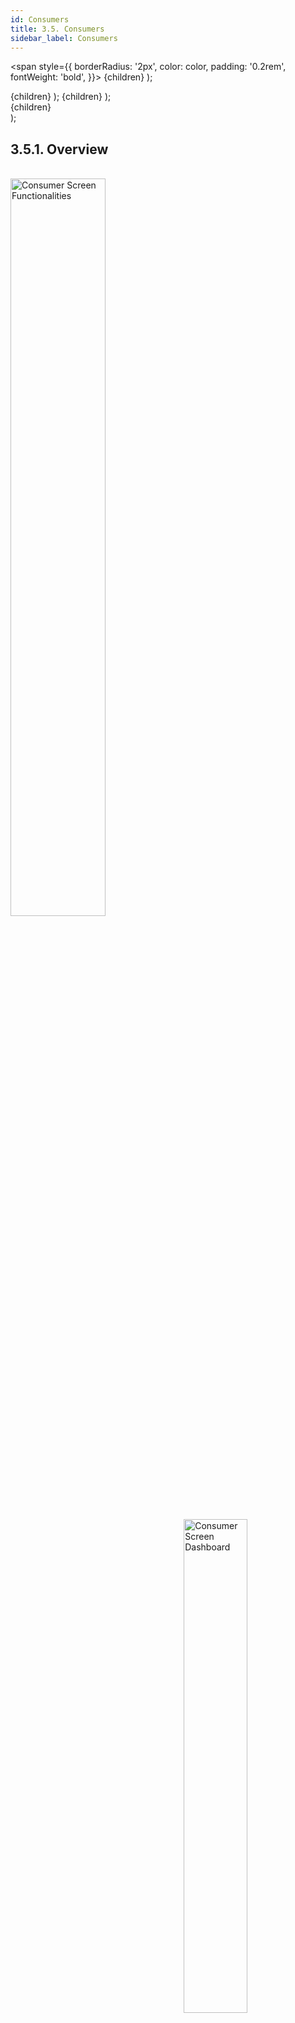```yaml
---
id: Consumers
title: 3.5. Consumers
sidebar_label: Consumers
---
```


  <span
    style={{
      borderRadius: '2px',
      color: color,
      padding: '0.2rem',
      fontWeight: 'bold',
    }}>
    {children}
  </span>
);

  <th
    style={{
      backgroundColor: color,
      borderRight: '0.5rem solid white',
      height: '1.5rem',
      width: '2rem',
    }}>
    {children}
  </th>
);

  <td
    style={{
      backgroundColor: color,
      borderRight: '0.5rem solid white',
      height: '100px',
    }}>
    {children}
  </td>
);

  <div
    style={{ 
         display: 'table',
    }}>
    {children}
  </div>
);

## 3.5.1. Overview

<br clear="right"/>
<img align="left" src={useBaseUrl("img/scrnshts/3.5.1_1_ConsuKeyFunc.svg")} alt="Consumer Screen Functionalities" width="55%"/>
<img align="right" src={useBaseUrl("img/scrnshts/3.5.1_2_ConsScreenShot.png")} alt="Consumer Screen Dashboard" width="45%"/>

<br clear="both"/>
 

## 3.5.2. Account Details
**Functionality**
* The Account Detail page contains complete information on a customer’s profile, their package, and payment history.

**Key Users**
<table>
  <tr>
    <th>Designation</th>
    <th>Main Purpose</th>
    <th>Example Use Case</th>
  </tr>
  <tr>
    <td>Operator</td>
    <td>Validating the activeness of a customer</td>
    <td>Prioritising which customers (or ex-customers) the sales team should approach for settling arrears</td>
  </tr>
  <tr>
    <td>Technician</td>
    <td>Reviewing meter reading data for a specific consumer</td>
    <td>Reviewing the meter reading data to check for overload on electrical apparatus</td>
  </tr>
  <tr>
    <td>CSA</td>
    <td>View the expected revenue and outstanding from each customer at the plant</td>
    <td>Prioritising which customers (or ex-customers) the sales team should approach for settling arrears</td>
  </tr>
  <tr>
    <td>Cluster In-charge</td>
    <td>Summary of collections in a specified time interval</td>
    <td>Comparing different plants’ collection performance for the current month</td>
  </tr>
  <tr>
    <td>State In-charge</td>
    <td>View customers with high outstanding accounts</td>
    <td>Confirming a customer’s balance when collecting payment, and resolving confusion about when past bills were paid.</td>
  </tr>
</table>

* Information is organised into several tabs, detailed below.

	> **A Note on Navigating to this Page**
	> 
	> This page is central to on-ground operations, and is frequently used by sales agents in managing the relationship with individual customers. 
	> However, there is no icon for this module on the Home Screen. Instead, field agents will be able to reach this page from:
	> * The cash register of a particular plant (Section 3.4.4)
	> * The customer list (Section 3.5.4)
	> * The customer status list (Section 3.5.5)

**Page Details**

The Account Detail page is organised into several tabs, which summarise particular information about a given customer:

<table>
    <tr>
        <Tabheader color="#A9CCE3 ">Profile</Tabheader>
        <Tabheader color="#A9CCE3">Transaction</Tabheader>
        <Tabheader color="#A9CCE3">Cash Ledger</Tabheader>
        <Tabheader color="#A9CCE3">Security and Deposit Ledger</Tabheader>
        <Tabheader color="#A9CCE3">Meter Reading</Tabheader>
        <Tabheader color="#A9CCE3">Service</Tabheader>
    </tr>
    <tr>
        <Tabcell color="#AED6F1">detailed account information</Tabcell>
        <Tabcell color="#AED6F1">chronological list of individual payments</Tabcell>
        <Tabcell color="#AED6F1">running record of bills, payments, and balance</Tabcell>
        <Tabcell color="#AED6F1">running record of security charges and payments</Tabcell>
        <Tabcell color="#AED6F1">energy consumption data from meter reading</Tabcell>
        <Tabcell color="#AED6F1">service request history and completion information</Tabcell>
    </tr>
</table>

Switching between tabs can be done either using the top navigation bar, or simply swiping the screen horizontally.

![Consumer Screenshot](../assets/App_LeftRightNav.png)

Each of these tabs will be discussed in the following sections.

### 3.5.2.1. Profile tab
**Functionality**
* The Profile tab shows detailed information about the selected customer and their account
* Some information can be updated/edited by the user1

**Page Details**

<br clear="right"/>
<img align="left" src={useBaseUrl("img/scrnshts/3.5.2.1_1_ProfileTab.png")} alt="Profile Tab" width="45%"/>
<Clear>

1.  <u>Navigation Bar</u> indicates the current tab and allows switching between tabs

    ![Left Right Nav](/img/scrnshts/App_LeftRightNav.png)
 
2.  <u>Pencil Icon</u> for editing selected details
3.  <u>Master Information</u> gives basic information about the customer background and relationship with the company
4.  <u>Print Profile Detail</u> tapping will send the page to a connected printer
5.  <u>Mobile</u> shows the registered mobile number; tapping the phone icon starts a call
6.  <u>Outstanding</u> details, the aggregate payment due for all services
7.  <u>Package</u> details the customer’s electricity package, including fees, load limit, and unit rates
8.  <u>Schemes</u> contains information on any promotions in which the customer is participating, including EMI arrangements

</Clear>
<br clear="both"/>
<img src={useBaseUrl("img/scrnshts/3.5.2.1_2_ProfileTab.png")} alt="Profile Tab"/>


<!-- ![Profile Tab](./assets/3.27_ProfileTab.png) -->
Edits must be confirmed via an OTP from the customer.

### 3.5.2.2. Transaction tab
**Functionality**
* The Transaction page provides a historical account of each customer’s payments
* Updated in real time as payments are made and recorded

**Page Details**

<br clear="right"/>
<img align="left" src={useBaseUrl("img/scrnshts/3.5.2.2_TransactionTab.png")} alt="Transaction Tab" width="45%"/>
<Clear>

1.  <u>Print Icon</u> to print a receipt, or, if not printer is connected, take a shareable screenshot
2.  <u>List of Payments</u> in chronological order, along with other relevant data
3.  <u>Navigation Bar</u> used swipe right across different panels of the account details

    ![Left Right Nav](/img/scrnshts/App_LeftRightNav.png)

</Clear>
<br clear="both"/>

<!-- ![Transaction Tab](./assets/3.28_TransacTab.png) -->

### 3.5.2.3. Cash Ledger tab
**Functionality**
* Provides a running record of historical bills, payments, and outstanding dues for the selected customer.

**Page Details**

<br clear="right"/>
<img align="left" src={useBaseUrl("img/scrnshts/3.5.2.3_CashLedgeTab.png")} alt="Cash Ledger Tab" width="45%"/>

<Clear>

1.  <u>List of Transactions</u> including bills and payments/credits, along with the cumulative balance owed by the customer
2.  <u>Navigation Bar</u> indicates the current tab and allows switching between tabs

    ![Left Right Nav](/img/scrnshts/App_LeftRightNav.png)

</Clear>

<br clear="both"/>

<!-- ![Cash Ledger Tab](./assets/3.29_CashLedgerTab.png)  -->


### 3.5.2.4. Security Deposit Ledger tab
**Functionality**
* Provides a record of security deposits for the selected customer.

**Page Details**

<br clear="right"/>
<img align="left" src={useBaseUrl("img/scrnshts/3.5.2.4_SecurityDepositLedgerTab.png")} alt="Security Deposit Ledger tab" width="45%"/>
<Clear>

1.  <u>List of Transactions</u> including bills and payments/credits, along with the cumulative balance owed by the customer
2.  <u>Navigation Bar</u> indicates the current tab and allows switching between tabs

    ![Left Right Nav](/img/scrnshts/App_LeftRightNav.png)

</Clear>
<br clear="both"/>

<!-- ![Security Deposit Ledger tab](./assets/3.30_SecDepositLedTab.png) -->

### 3.5.2.5. Meter Reading Ledger tab
**Functionality**
* A chronological list of the customer’s energy meter readings.
* Only applies to metered customers.

**Page Details**

<br clear="right"/>
<img align="left" src={useBaseUrl("img/scrnshts/3.5.2.5_MeterReadingLedgerTab.png")} alt="Meter Reading Ledger tab" width="45%"/>
<Clear>

1.  <u>Meter Number Panel</u> is a drop-down list of meters associated with the customer
2.  <u>Daily Meter Readings</u> gives you important detail such as:
    * Date of the reading
    * Customer's electricity package
    * Meter reading (kWh)
    * Units consumed since the last reading (kWh)
3.  <u>Navigation Bar</u> indicates the current tab and allows switching between tabs

    ![Left Right Nav](/img/scrnshts/App_LeftRightNav.png)

</Clear>
<br clear="both"/>

<!-- ![Meter Reading Ledger tab](./assets/3.31_MeterReadLedTab.png) -->


### 3.5.2.6. Service tab
**Functionality**
* Provides a record of the service requests made by the customer, and the response by the field team.

**Page Details**

<br clear="right"/>
<img align="left" src={useBaseUrl("img/scrnshts/3.5.2.6_ServiceTab.png")} alt="Service tab" width="45%"/>
<Clear>

1.  <u>Service Issue</u> lists details about each service request made by the customer
2.  <u>Request Summary</u> shows the total number of requests, along with a break-down into pending and completed requests of each type. The average turnaround time is also recorded.
3.  <u>Search</u> allows the user to filter the list of requests by typing in specific information
4.  <u>Navigation Bar</u> indicates the current tab and allows switching between tabs

    ![Left Right Nav](/img/scrnshts/App_LeftRightNav.png)

</Clear>
<br clear="both"/>

<!-- ![Service tab](./assets/3.32_ServiceTab.png) -->


## 3.5.3. Receivable
**Functionality**
* The receivables section displays customer balances and allows agents to register payments.

**Navigation**

This page is also accessible from the Main Menu. More details can be found in Section 3.4.6.

## 3.5.4. Consumer List
**Functionality**
* The Consumer List displays the current number of active and inactive customers at each plant.
* After selecting a particular plant, the user is shown the list of customers, along with records of unpaid bills.

**Key Users**
<table>
  <tr>
    <th>Designation</th>
    <th>Main Purpose</th>
    <th>Example Use Case</th>
  </tr>
  <tr>
    <td>Technician</td>
    <td>Access to the list of active members on the plant</td>
    <td>To check the consumer ID of a particular consumer</td>
  </tr>
  <tr>
    <td>CSA</td>
    <td>Same as Technician</td>
    <td>To check the number of active customer</td>
  </tr>
  <tr>
    <td>Cluster In-charge</td>
    <td>Summary of total number of customers in the cluster</td>
    <td>To create a report on the customers served at a cluster in a given time frame</td>
  </tr>
  <tr>
    <td>State In-charge</td>
    <td>Summary of the total number of customers in the state</td>
    <td>To create a report on the customers served in a state in a given time frame</td>
  </tr>
</table>

**Page Details**

<br clear="right"/>
<img align="left" src={useBaseUrl("img/scrnshts/3.5.4_ConsumerList.png")} alt="Consumer List" width="45%"/>
<Clear>

1.  <u>List of Plants</u> showing the number of banned, active and total customers in every plant
2.  <u>Green Rows</u> show total amounts for each cluster of plants
3.  <u>Total Bar</u> shows the sum of each column 

**Tapping any plant will redirect you to the consumer list for that plant, as shown in the next screenshot**

</Clear>
<br clear="both"/>

<br clear="right"/>
<img align="left" src={useBaseUrl("img/scrnshts/3.5.4_2_ConsumerList.png")} alt="Consumer List" width="45%"/>
<Clear>

1.  <u>Individual Customer</u> shown in each tab along with important information such as:
    * Customer ID
    * Package number
    * Active/banned status
    * Outstanding amount
2.  <u>Search Icon</u> to filter out the customer list by typing in the name or customer ID
3.  <u>Adding Consumer</u> explained in Section 3.5.9

**Tapping a consumer allows the user to add a transaction, as explained in the next screenshot**

</Clear>
<br clear="both"/>
<br clear="right"/>
<img align="left" src={useBaseUrl("img/scrnshts/3.5.4_3_ConsumerList.png")} alt="Consumer List" width="45%"/>
<Clear>

Tapping on aconsumer allows the user to choose from three options:
* Profile — links to account detail which is explained in section 3.5.2
* Add Transaction — explained below
* Cancel —returns to the previous page
1.  <u>Customer Details</u> shown with important information
2.  <u>Outstanding Value</u> that displays the total amount of money owed and for which service it was charged
3.  <u>Adding Collection</u> to manually add any payments made by the customer, and for which service
4.  <u>Review Tab</u> to finalise the transaction

</Clear>
<br clear="both"/>

<!-- ![Consumer List](./assets/3.33_ConsumerList.png)

![Consumer List Details Part1](./assets/3.34_ConsumerListDet1.png)

![Consumer List Details Part2](./assets/3.35_ConsumerListDet2.png) -->


## 3.5.5. Consumer Status
**Functionality**
* The Consumer Status section tracks progress towards connecting customers to the distribution network.
* Division of installation status is made into 4 parts namely – At Pole, House wire, Service Wire and Review
* The section also displays the number of denied package requests per plant 
* This functionality is only available for HCLF users

**Key Users**
<table>
  <tr>
    <th>Designation</th>
    <th>Main Purpose</th>
    <th>Example Use Case</th>
  </tr>
  <tr>
    <td>CSA</td>
    <td>Assessing the installation status of the meters for all the customers</td>
    <td>Reporting the number of pending meter reading reviews at the end of the month</td>
  </tr>
  <tr>
    <td>Cluster In-charge</td>
    <td>Same as CSA</td>
    <td>Reviewing the status of hardware installation for customers within the cluster</td>
  </tr>
  <tr>
    <td>State In-charge</td>
    <td>Same as CSA</td>
    <td>Launching an audit drive at a plant to improve customer service quality</td>
  </tr>
</table>

**Page Details**

<br clear="both"/>
<br clear="right"/>
<img align="left" src={useBaseUrl("img/scrnshts/3.5.5_1_ConsumerStatus.png")} alt="Consumer Status Summary" width="45%"/>
<Clear>

1.  <u>Filter Bar</u> gives options for displaying results either cluster-wise or NTP-wise
2.  <u>List of Plants</u> with number of customers at each stage of connection
3.  <u>Total Bar</u> aggregates over plants
4.  <u>Information Icon</u> redirects to the Customer Status Trend page, explained in the next screenshot

</Clear>
<br clear="both"/>

<br clear="both"/>
<br clear="right"/>
<img align="left" src={useBaseUrl("img/scrnshts/3.5.5_2_ConsumerStatus.png")} alt="Consumer Status Trend" width="45%"/>
<Clear>

**Tapping on the information icon redirects to the Customer Status Trend page**

1.  <u>Filter Bar</u> modifies result display according to:
    * Cluster/NTP wise
    * Month and Year
    * Acquired/Active
2.  <u>List of Plants</u> with the number of new active customers over four months
3.  <u>Total Bar</u> aggregates over plants

</Clear>
<br clear="both"/>

<!-- ![Consumer Status Summary](./assets/3.36_ConsumerStatus.png)

![Consumer Status Trend](./assets/3.37_ConsumerStatTrend.png) -->


## 3.5.6. Consumer Activity
**Functionality**
* Provides an interface for deactivating and reactivating customer electricity connections.
* Changes undergo a chain of approval before they are accepted.
* Activity changes are summarised for each plant. 

**Key Users**
<table>
  <tr>
    <th>Designation</th>
    <th>Main Purpose</th>
    <th>Example Use Case</th>
  </tr>
  <tr>
    <td>Technician</td>
    <td>To execute requested changes to customer status</td>
    <td>Reviewing which customers need to be de-/re-activated, and making the necessary changes to their connection</td>
  </tr>
  <tr>
    <td>CSA</td>
    <td>Same as Technician</td>
    <td>Same as Technician</td>
  </tr>
  <tr>
    <td>Cluster In-charge</td>
    <td>To register a change to customer status and assign to field personnel</td>
    <td>Using the app to check with a field agent whether they are available for executing the change</td>
  </tr>
  <tr>
    <td>State In-charge</td>
    <td>Approve customer status requests at plants in the state</td>
    <td>Checking how many status change requests are pending and at which plants</td>
  </tr>
</table>

**Page Details**
The Consumer Activity page is organised into several tabs, which follow the process of the account status change.

| Request| In Process| Review| Completed|
|---|---|---|---|
|Register a customer for de-/re-activation|List of customers whose connection requires attention|Confirming the action has been completed| Historical list of all customer de-/re-activation details|

### 3.5.6.1. Request tab

<br clear="right"/>
<img align="left" src={useBaseUrl("img/scrnshts/3.5.6.1_1_RequestTab.png")} alt="Request tab" width="45%"/>
<Clear>

1.  <u>Information Icon</u> redirects to a plant-by-plant break-down of the number of customer de-activations and re-activations, as shown in a subsequent screenshot
2.  <u>Add Activity Icon</u> used to register a customer status change, as explained in the next screenshot
3.  <u>Request Tab</u> gives us more information on the requested customer request, this can be either rejected or approved
4.  <u>Navigation Bar</u> used to navigate between various sections of the section

    ![Left Right Nav](/img/scrnshts/App_LeftRightNav.png)

</Clear>
<br clear="both"/>
<br clear="right"/>
<img align="left" src={useBaseUrl("img/scrnshts/3.5.6.1_2_RequestTab.png")} alt="Request tab" width="45%"/>
<Clear>

1.  <u>Select Plant</u> dropdown list
2.  <u>Activity Type</u> dropdown list
3.  <u>Consumer Number</u> dropdown list of all eligible / relevant customers 
Additional comments can be added at this point
4.  <u>Submit Button</u> completes the information submission

</Clear>
<br clear="both"/>
<br clear="right"/>
<img align="left" src={useBaseUrl("img/scrnshts/3.5.6.1_3_RequestTab.png")} alt="Request tab" width="45%"/>
<Clear>

1.  <u>Filter Bar</u> used to select a date range
2.  <u>List_of plants</u> showing the number of banned and reactivated customers in the selected time interval
3.  <u>Total Bar</u> sums the values for all plants

</Clear>
<br clear="both"/>

<!-- ![Consumer Activity](./assets/3.38_ConsumerActivity.png)

![Consumer Activity](./assets/3.39_ConsumerActSum.png) -->

### 3.5.6.2. In Process tab

<br clear="right"/>
<img align="left" src={useBaseUrl("img/scrnshts/3.5.6.2_InProcessTab.png")} alt="In Process tab" width="45%"/>
<Clear>

1.  <u>Information Icon</u> redirects to a plant-by-plant break-down of the number of customer de-activations and re-activations
2.  <u>Request Tab</u> gives us more information on the in process customer request, including who registered the request and who is tasked with dealing with it

The request can be either rejected, re- assigned to a different agent or executed (processed)

</Clear>
<br clear="both"/>

<!-- ![In Process tab](./assets/3.40_InProcessTab.png) -->

### 3.5.6.3. Review tab

<br clear="right"/>
<img align="left" src={useBaseUrl("img/scrnshts/3.5.6.3_ReviewTab.png")} alt="Review tab" width="45%"/>
<Clear>

1.  <u>Information Icon</u> redirects to a plant-by-plant break-down of the number of customer de-activations and re-activations
2.  <u>Request Tab</u> gives us more information on the completed customer request being reviewed, this can be either rejected or marked completed (processed)

</Clear>
<br clear="both"/>

<!-- ![Review tab](./assets/3.41_ReviewTab.png) -->

### 3.5.6.4. Completed tab

<br clear="right"/>
<img align="left" src={useBaseUrl("img/scrnshts/3.5.6.4_CompletedTab.png")} alt="Completed tab" width="45%"/>
<Clear>

1.  <u>Information Icon</u> redirects to a plant-by-plant break-down of the number of customer de-activations and re-activations
2.  <u>Request Details</u> includes information on historical customer requests in the time period in question, including the personnel responsible

</Clear>
<br clear="both"/>

<!-- ![Completed tab](./assets/3.42_CompletedTab.png) -->


## 3.5.7. Consumer Service
**Functionality**
* View existing customer service requests—both technical and non-technical--at different stages of completion
* Add new service requests
* Assign outstanding requests to field personnel for follow-up
* Close requests which have been resolved

**Key Users**
<table>
  <tr>
    <th>Designation</th>
    <th>Main Purpose</th>
    <th>Example Use Case</th>
  </tr>
  <tr>
    <td>Technician</td>
    <td>To review service requests assigned to them</td>
    <td>Prioritising pending requests, depending on when they were registered and the nature of the work</td>
  </tr>
  <tr>
    <td>CSA</td>
    <td>Same as Technician</td>
    <td>Phoning customers to understand what issue is being faced, and marking a request as complete when it has been resolved</td>
  </tr>
  <tr>
    <td>Cluster In-charge</td>
    <td>To view all requests from customers in the cluster</td>
    <td>Reviewing pending requests and assigning them to personnel for follow-up</td>
  </tr>
  <tr>
    <td>State In-charge</td>
    <td>To gain an overview of service request statistics in the state</td>
    <td>Tracking targets on personnel response time and customer satisfaction</td>
  </tr>
</table>

**Page Details**

| Report| Request| Completed|
|---|---|---|
|Overview statistics on completed and pending service requests| Detailed list of pending requests and personnel assignments| Record of all completed requests|

### 3.5.7.1. Report tab

<br clear="right"/>
<img align="left" src={useBaseUrl("img/scrnshts/3.5.7.1_1_ReportTab.png")} alt="Report tab" width="45%"/>
<Clear>

1.  <u>Navigation Bar</u> indicates current tabs; user can switch tabs by tapping or swiping horizontally

    ![Left Right Nav](/img/scrnshts/App_LeftRightNav.png)

2.  <u>Filter Bar</u> for selecting particular plants and changing the time interval
3.  <u>Pie Chart</u> summarises service request numbers:
    <ul>
        <li> <Highlight color="#0000FF">Blue</Highlight> — Pending Requests</li>
        <li> <Highlight color="#008000">Green</Highlight> —Completed Requests</li>
    </ul>
4.  <u>Total Service Request</u> is the number of requests registered in the selected time-frame
5.  <u>Average Completion Time</u> between the customer registering a request and marking it complete
6.  <u>Rating</u> of customer satisfaction
7.  <u>Add Service Requests</u> icon to register a new request; explained in the next screenshot

</Clear>
<br clear="both"/>
<br clear="right"/>
<img align="left" src={useBaseUrl("img/scrnshts/3.5.7.1_2_ReportTab.png")} alt="Report tab" width="45%"/>
<Clear>

**Tapping the add service request Icon leads to the new service request page**

1.  <u>Add Service Information</u> to input details of the new service request, including
    * Plant name (dropdown list)
    * Consumer name
    * Type of issue
    * Other comments
2.  <u>Submit Icon</u> tapped when all information is complete

</Clear>
<br clear="both"/>

<!-- ![Report tab](./assets/3.43_ReportTab1.png)

![Report tab](./assets/3.44_ReportTab2.png) -->

### 3.5.7.2. Request tab

<br clear="right"/>
<img align="left" src={useBaseUrl("img/scrnshts/3.5.7.2_RequestTab.png")} alt="Request tab" width="45%"/>
<Clear>

1.  <u>Navigation Bar</u> (same as previous tab)
2.  <u>Filter Bar</u> (same as previous tab)
3.  <u>Service Request List</u> where pending requests are shown chronologically, along with current personnel assignment.

**Complete/Re-assign** Users may manually close the request or assign it to a different agent

Tap an agent’s name to call them

4.  <u>Add Service Request</u> (same as previous tab)

</Clear>
<br clear="both"/>

<!-- ![Request tab](./assets/3.45_RequestTab.png)  -->

### 3.5.7.3. Completed tab

<br clear="right"/>
<img align="left" src={useBaseUrl("img/scrnshts/3.5.7.3_CompletedTab.png")} alt="Request tab" width="45%"/>
<Clear>

1.  <u>Navigation Bar</u> (same as previous tab)
2.  <u>Filter Bar</u> (same as previous tab)
3.  <u>Completed Service Requests</u> shown chronologically, with specific details including the turnaround time along with the names of each agent handling the request
4.  <u>Add Service Request</u> (same as previous tab)
5.  <u>Search Icon</u> to filter the list according to customer name, field agent name, or any other relevant parameter

</Clear>
<br clear="both"/>

<!-- ![Completed tab](./assets/3.46_CompletedTab.png) -->

## 3.5.8. Temporary Disconnect
**Functionality**
* Allows a user to remotely disconnect the supply of particular customers
* This functionality is only available for TaraUrja users

**Key Users**
<table>
  <tr>
    <th>Designation</th>
    <th>Main Purpose</th>
    <th>Example Use Case</th>
  </tr>
  <tr>
    <td>Technician</td>
    <td>Disconnecting specific customers at a plant</td>
    <td>Disconnecting high-load customers when a demand surge causes the plant to trip, until system stability is restored</td>
  </tr>
  <tr>
    <td>Cluster In-charge</td>
    <td>Disconnecting all customers at a plant</td>
    <td>Disconnecting all customers for safety during network maintenance</td>
  </tr>
</table>

**Page Details**

<br clear="right"/>
<img align="left" src={useBaseUrl("img/scrnshts/3.5.8_TemporaryDisconnect.png")} alt="Temporary Disconnect" width="45%"/>
<Clear>

1.  <u>Plant Dropdown</u> to show customers of a particular plant
2.  <u>Plant Master Switch</u> used to temporarily disconnect all customers of the plant
3.  <u>Individual Customer Switch</u> displaying the customer name, customer ID, package, and meter number, along with the master power switch
4.  <u>Search</u> for specific customers by typing in their name, customer ID, package ID, or meter number

</Clear>
<br clear="both"/>

<!-- ![Temporary Disconnect](./assets/3.47_TemporaryDisconnect.png) -->


## 3.5.9. Add Consumer
**Functionality**
* Create a new customer account in the MCOMS system

**Key Users**
<table>
  <tr>
    <th>Designation</th>
    <th>Main Purpose</th>
    <th>Example Use Case</th>
  </tr>
  <tr>
    <td>Technician</td>
    <td>To add a consumer into the company database</td>
    <td>Manual addition of a customer who cannot request an account through the customer smartphone app</td>
  </tr>
  <tr>
    <td>CSA</td>
    <td>Same as Technician</td>
    <td>Same as Technician</td>
  </tr>
  <tr>
    <td>Cluster In-charge</td>
    <td>Same as Technician</td>
    <td>Same as Technician</td>
  </tr>
  <tr>
    <td>State In-charge</td>
    <td>Same as Technician</td>
    <td>Same as Technician</td>
  </tr>
</table>

**Page Details**

<br clear="right"/>
<img align="left" src={useBaseUrl("img/scrnshts/3.5.9_1_AddConsumer.png")} alt="Add Consumer" width="45%"/>
<Clear>

![App Data Entry](/img/scrnshts/App_DataEntry.png)

1.  <u>Customer Information</u> required is specified line by line

</Clear>
<br clear="both"/>
<br clear="right"/>
<img align="left" src={useBaseUrl("img/scrnshts/3.5.9_2_AddConsumer.png")} alt="Add Consumer" width="45%"/>
<Clear>

2.  <u>Customer Information</u> continues, and includes which package they have selected
3.  <u>Next Button</u> completes the data submission

</Clear>
<br clear="both"/>

<!-- ![Add Consumer](./assets/3.48_AddConsumer.png) -->

## 3.5.10. Add Instant Consumer
**Functionality**
* Quickly create a new customer account in the MCOMS system, with only critical information recorded
* This functionality is only available for TaraUrja users

**Key Users**
<table>
  <tr>
    <th>Designation</th>
    <th>Main Purpose</th>
    <th>Example Use Case</th>
  </tr>
  <tr>
    <td>CSA</td>
    <td>To quickly add a new customer into the company database</td>
    <td>During a recruitment drive in a public place, many prospective customers may need registration in a short period of time</td>
  </tr>
  <tr>
    <td>Cluster In-charge</td>
    <td>Same as CSA</td>
    <td>Same as CSA</td>
  </tr>
  <tr>
    <td>State In-charge</td>
    <td>Same as CSA</td>
    <td>Same as CSA</td>
  </tr>
</table>

**Page Details**

<br clear="right"/>
<img align="left" src={useBaseUrl("img/scrnshts/3.5.10_AddInstantConsumer.png")} alt="Add Instant Consumer" width="45%"/>
<Clear>


![Data Entry](/img/scrnshts/App_DataEntry.png)

1.  <u>Customer Information</u> to be added includes only the most critical data
2.  <u>Confirm</u> tapped once data has been reviewed for accuracy
3.  <u>Submit</u> tapped to complete the process

</Clear>
<br clear="both"/>

<!-- ![Add Instant Consumer](./assets/3.49_AddInstantConsumer.png) -->

## 3.5.11. Catchment Survey
**Functionality**
* The Catchment Survey Section showcases an overview of all the customers and potential customers present at a plant
* The ‘catchment’ created intends to assist in reviewing customer behaviour over a period of time
* It also gives a detailed list on the penetration made into the potential customer base

**Key Users**
<table>
  <tr>
    <th>Designation</th>
    <th>Main Purpose</th>
    <th>Example Use Case</th>
  </tr>
  <tr>
    <td>Operator</td>
    <td>To record survey responses of energy consumers</td>
    <td>Interviewing a local who comes to the plant to enquire about getting a connection</td>
  </tr>
  <tr>
    <td>Technician</td>
    <td>Same as Operator</td>
    <td>Updating an existing customer’s profile and contact information</td>
  </tr>
  <tr>
    <td>CSA</td>
    <td>Same as Operator</td>
    <td>Interviewing locals in the catchment area to understand energy needs and use patterns</td>
  </tr>
  <tr>
    <td>Cluster In-charge</td>
    <td>Same as Operator</td>
    <td>Reviewing the number of active, inactive, and prospective customers in the cluster</td>
  </tr>
</table>

**Page Details**

<br clear="right"/>
<img align="left" src={useBaseUrl("img/scrnshts/3.5.11_1_CatchmentSurvey.png")} alt="Catchment Survey" width="45%"/>
<Clear>

1.  <u>Filter Section</u> to show customer data Cluster Wise or NTP wise
2.  <u>List of Plants</u> shows the segregation between the status under’ which customers have been grouped, plant wise
3.  <u>Total Bar</u> aggregates the columnar data in the tabular column

**Tapping on a particular plant will redirect the user to its consumer list page**

</Clear>
<br clear="both"/>
<br clear="right"/>
<img align="left" src={useBaseUrl("img/scrnshts/3.5.11_2_CatchmentSurvey.png")} alt="Catchment Survey" width="45%"/>
<Clear>

1.  <u>Filter Bar</u> used to narrow down the results
2.  <u>List of Consumers</u> showing their activity status, and whether their profile has been updated / survey administered

The green tick validates the completion

3.  <u>Update Profile</u> option will allow the user to update the profile of any consumer (both active customers and others)
4.  <u>Tapping</u> a consumer will allow the user to:
    * Update Profile
    * Complete Survey

**Tapping any of these options will redirect you to either the update profile page or he survey page, both of which have been explained in the following screenshots**

</Clear>
<br clear="both"/>
<br clear="right"/>
<img align="left" src={useBaseUrl("img/scrnshts/3.5.11_3_CatchmentSurvey.png")} alt="Catchment Survey" width="45%"/>
<Clear>

**Update Profile**

1.  <u>Consumer Profile</u> Information to be filled by the field agent

</Clear>
<br clear="both"/>
<br clear="right"/>
<img align="left" src={useBaseUrl("img/scrnshts/3.5.11_4_CatchmentSurvey.png")} alt="Catchment Survey" width="45%"/>
<Clear>

2.  <u>Submit</u> tapped to complete the update

</Clear>
<br clear="both"/>
<br clear="right"/>
<img align="left" src={useBaseUrl("img/scrnshts/3.5.11_5_CatchmentSurvey.png")} alt="Catchment Survey" width="45%"/>
<Clear>

The Survey page allows the user to record information about an existing/prospective customer's energy usage needs

1.  <u>Survey Information</u> to be filled by the agent

</Clear>
<br clear="both"/>
<br clear="right"/>
<img align="left" src={useBaseUrl("img/scrnshts/3.5.11_6_CatchmentSurvey.png")} alt="Catchment Survey" width="45%"/>
<Clear>

2.   <u>Submit</u> tapped to complete the survey

</Clear>
<br clear="both"/>

<!-- ![Catchment Survey](./assets/3.50_CatchmentSummary.png)

![Catchment Survey](./assets/3.51_ConsumerList.png)

![Catchment Survey](./assets/3.52_CatchmentSurvey2.png)

![Catchment Survey](./assets/3.53_CatchmentSurvey3.png) -->

## 3.5.12. Theft Complaint
**Functionality**
* Used to register possible pilferage from the mini-grid, for follow-up investigation
* This functionality is only available for HCLF users

**Key Users**
<table>
  <tr>
    <th>Designation</th>
    <th>Main Purpose</th>
    <th>Example Use Case</th>
  </tr>
  <tr>
    <td>Operator</td>
    <td>To register a possible theft for follow-up</td>
    <td>Registering a complaint from a customer who visits the plant</td>
  </tr>
  <tr>
    <td>Technician</td>
    <td>To view pending theft complaints</td>
    <td>Checking the distribution network cables as directed by the Cluster In-charge</td>
  </tr>
  <tr>
    <td>CSA</td>
    <td>Same as Operator</td>
    <td>Registering a complained after noticing new unsanctioned cables</td>
  </tr>
  <tr>
    <td>Cluster In-charge</td>
    <td>To review logged theft complaints and assign them to field agents for investigation</td>
    <td>Reviewing the total number of theft complaints within a given time frame</td>
  </tr>
</table>


**Page Details**

<table>
    <tr>
        <th>Pending</th>
        <th>In Process</th>
        <th>Completed</th>
    </tr>
    <tr>
         <td>The theft reports that are reported</td>
         <td>Theft reports that are currently being investigated</td>
         <td>Theft reports that have been appropriately dealt with</td>
    </tr>
</table>


### 3.5.12.1. Pending tab

<br clear="right"/>
<img align="left" src={useBaseUrl("img/scrnshts/3.5.12.1_1_PendingTab.png")} alt="Pending tab" width="45%"/>
<Clear>

1.  <u>Information Icon</u>tapped for plant-wise overview of complaints, as explained in the next screenshot
2.  <u>Navigation Bar</u> indicates the current tab and allows switching between tabs

    ![Left Right Nav](/img/scrnshts/App_LeftRightNav.png)

3.  <u>Filter Bar</u> allows the user to restrict attention to a specific plant and time frame
4.  <u>Complaint Tab</u> contains relevant information regarding the theft complaint lodged by a user
5.  <u>Add Complaint Button</u> redirects the user to the New Theft Report page, detailed below

</Clear>
<br clear="both"/>
<br clear="right"/>
<img align="left" src={useBaseUrl("img/scrnshts/3.5.12.1_2_PendingTab.png")} alt="Pending tab" width="45%"/>
<Clear>

**Theft Complaint Summary**

1.  <u>Filter Bar</u> allows the user to produce results between a given period of time at a plant
2.  <u>Tabular Information</u> on the theft complaints at various plants is shown
3.  <u>Total Bar</u> gives the user a representation of the aggregated columnar data

</Clear>
<br clear="both"/>
<br clear="right"/>
<img align="left" src={useBaseUrl("img/scrnshts/3.5.12.1_3_PendingTab.png")} alt="Pending tab" width="45%"/>
<Clear>

![Data Entry](/img/scrnshts/App_DataEntry.png)

**New Theft Report**

1.  <u>Plant Selection</u> must be made before filling in the form
2.  <u>Complaint Information</u> itemised line by line, including possibility of adding a photograph
3.  <u>Submit</u> completes the registration process

</Clear>
<br clear="both"/>


<!-- ![Pending tab](./assets/3.54_TheftComplaint.png)

![Pending tab](./assets/3.55_TheftComplaintSumm.png)

![Pending tab](./assets/3.56_NewTheftRequest.png) -->

### 3.5.12.2. In Process tab

<br clear="right"/>
<img align="left" src={useBaseUrl("img/scrnshts/3.5.12.2_InProcessTab.png")} alt="In Process tab" width="45%"/>
<Clear>

1.  <u>Information Icon</u> tapped for plant-wise overview of complaints
2.  <u>Complaint Tab</u> gives the user relevant information on a complaint request that is currently being investigated. It can either by rejected or completed

</Clear>
<br clear="both"/>

<!-- ![In Process tab](./assets/3.57_TheftComplain1.png) -->


### 3.5.12.3. Completed tab

<br clear="right"/>
<img align="left" src={useBaseUrl("img/scrnshts/3.5.12.3_CompletedTab.png")} alt="Completed tab" width="45%"/>
<Clear>

1.  <u>Information Icon</u> tapped for plant-wise overview of complaints
2.  <u>Complaint Tab</u> gives the user relevant information on a complaint request that has been completed.

</Clear>
<br clear="both"/>

<!-- ![Completed tab](./assets/3.58_TheftComplain2.png)  -->

## 3.5.13. Coupon Discount
**Functionality**
* Allows plant personnel to generate coupons for customers
* Tracks the number of redeemed coupons

**Key Users**
<table>
  <tr>
    <th>Designation</th>
    <th>Main Purpose</th>
    <th>Example Use Case</th>
  </tr>
  <tr>
    <td>Operator</td>
    <td>To generate coupon codes on behalf of customers</td>
    <td>Assisting a customer who doesn’t have a smartphone to avail a company promotion</td>
  </tr>
  <tr>
    <td>Technician</td>
    <td>Same as Operator</td>
    <td>Same as Operator</td>
  </tr>
  <tr>
    <td>CSA</td>
    <td>Same as Operator</td>
    <td>Same as Operator</td>
  </tr>
  <tr>
    <td>Cluster In-charge</td>
    <td>To track the customers whose coupons are going to expire</td>
    <td>Following up with customers who have generated coupons but not redeemed them</td>
  </tr>
  <tr>
    <td>State In-charge</td>
    <td>To monitor the results of coupon schemes at different plants</td>
    <td>Calculating the proportion of eligible customers who participated in the initiative</td>
  </tr>
</table>


**Page Details**

<br clear="right"/>
<img align="left" src={useBaseUrl("img/scrnshts/3.5.13_1_CoupounDiscount.png")} alt="Coupon Summary" width="45%"/>
<Clear>

1.  <u>Filter Bar</u> narrows to a given time period
2.  <u>List of Plants</u> showing the number of coupons generated and redeemed at each plant
3.  <u>Total Bar</u> aggregates over all plants

**Tapping on any plant will redirect the user to a list of customers at that plant, as explained in the next screenshot**

</Clear>
<br clear="both"/>
<br clear="right"/>
<img align="left" src={useBaseUrl("img/scrnshts/3.5.13_2_CoupounDiscount.png")} alt="Coupon Discount" width="45%"/>
<Clear>

1.   <u>Search Icon</u> can be used to find a specific customer
2.   <u>Filter Bar</u> allows narrowing the results to a given time period and plant
3.  <u>Generate Coupon Code</u> allows an agent to enable the customer to generate a coupon code that could be redeemed

The particular customer can be contacted by tapping on the phone icon present in every tab

</Clear>
<br clear="both"/>

<!-- ![Coupon Summary](./assets/3.59_CouponSummary.png)

![Coupon Discount](./assets/3.60_CouponDiscount.png)  -->

